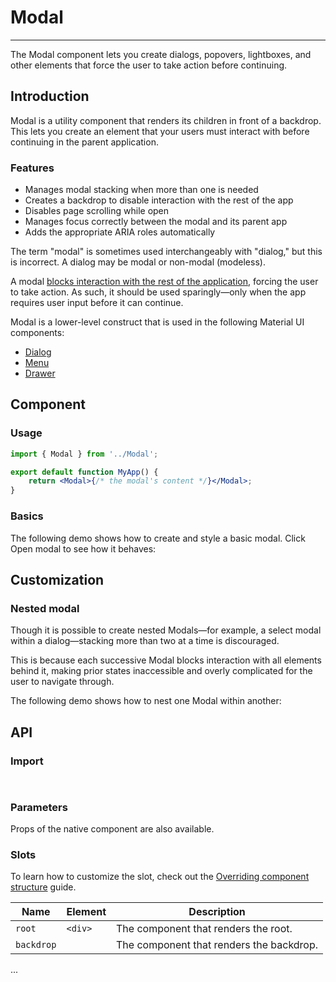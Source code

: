 
<Meta title="Utils/Modal" />

# Modal

---

The Modal component lets you create dialogs, popovers, lightboxes, and other elements that force the user to take action before continuing.

## Introduction

Modal is a utility component that renders its children in front of a backdrop. This lets you create an element that your users must interact with before continuing in the parent application.

### Features

-   Manages modal stacking when more than one is needed
-   Creates a backdrop to disable interaction with the rest of the app
-   Disables page scrolling while open
-   Manages focus correctly between the modal and its parent app
-   Adds the appropriate ARIA roles automatically

The term "modal" is sometimes used interchangeably with "dialog," but this is incorrect. A dialog may be modal or non-modal (modeless).

A modal [blocks interaction with the rest of the application](https://en.wikipedia.org/wiki/Modal_window), forcing the user to take action. As such, it should be used sparingly—only when the app requires user input before it can continue.

Modal is a lower-level construct that is used in the following Material UI components:

-   [Dialog](?path=/docs/feedback-dialog--docs)
-   [Menu](?path=/docs/navigation-menu--docs)
-   [Drawer](?path=/docs/surfaces-drawer--docs)

## Component

### Usage

```jsx
import { Modal } from '../Modal';

export default function MyApp() {
    return <Modal>{/* the modal's content */}</Modal>;
}
```

### Basics

The following demo shows how to create and style a basic modal. Click Open modal to see how it behaves:

<Canvas sourceState="hidden" of={ModalDefaultStories.Primary} />

## Customization

### Nested modal

Though it is possible to create nested Modals—for example, a select modal within a dialog—stacking more than two at a time is discouraged.

This is because each successive Modal blocks interaction with all elements behind it, making prior states inaccessible and overly complicated for the user to navigate through.

The following demo shows how to nest one Modal within another:

<Canvas sourceState="hidden" of={ModalDefaultStories.Nested} />

## API

### Import

```jsx
import { Modal } from '../Modal';
```

### Parameters

Props of the native component are also available.

<ArgTypes of={Modal} />

### Slots

To learn how to customize the slot, check out the [Overriding component structure](?path=/docs/docs-structure--docs#overriding-component-structure) guide.

| Name       | Element | Description                              |
| ---------- | ------- | ---------------------------------------- |
| `root`     | `<div>` | The component that renders the root.     |
| `backdrop` |         | The component that renders the backdrop. |

...
